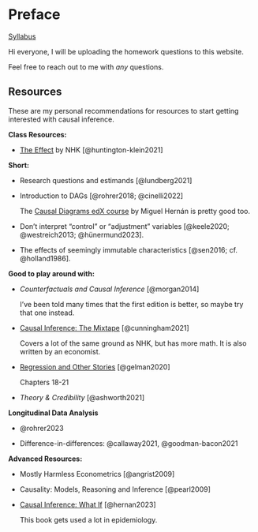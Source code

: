 # Preface {.unnumbered}

[Syllabus](https://docs.google.com/document/d/11H5pobsoZYp1beVbCkgh9gIshvPhhjLixDEeDpSCMJY/)

Hi everyone, I will be uploading the homework questions to this website.

Feel free to reach out to me with *any* questions.

## Resources

These are my personal recommendations for resources to start getting interested with causal inference.

**Class Resources:**

-   [The Effect](https://theeffectbook.net/) by NHK [@huntington-klein2021]

**Short:**

-   Research questions and estimands [@lundberg2021]

-   Introduction to DAGs [@rohrer2018; @cinelli2022]

    The [Causal Diagrams edX course](https://www.edx.org/learn/data-analysis/harvard-university-causal-diagrams-draw-your-assumptions-before-your-conclusions) by Miguel Hernán is pretty good too.

-   Don't interpret "control" or "adjustment" variables [@keele2020; @westreich2013; @hünermund2023].

-   The effects of seemingly immutable characteristics [@sen2016; cf. @holland1986].

**Good to play around with:**

-   *Counterfactuals and Causal Inference* [@morgan2014]

    I've been told many times that the first edition is better, so maybe try that one instead.

-   [Causal Inference: The Mixtape](https://mixtape.scunning.com/) [@cunningham2021]

    Covers a lot of the same ground as NHK, but has more math. It is also written by an economist.

-   [Regression and Other Stories](https://users.aalto.fi/~ave/ROS.pdf) [@gelman2020]

    Chapters 18-21

-   *Theory & Credibility* [@ashworth2021]

**Longitudinal Data Analysis**

-   @rohrer2023

<!-- -->

-   Difference-in-differences: @callaway2021, @goodman-bacon2021

**Advanced Resources:**

-   Mostly Harmless Econometrics [@angrist2009]

-   Causality: Models, Reasoning and Inference [@pearl2009]

-   [Causal Inference: What If](https://www.hsph.harvard.edu/miguel-hernan/wp-content/uploads/sites/1268/2024/01/hernanrobins_WhatIf_2jan24.pdf) [@hernan2023]

    This book gets used a lot in epidemiology.
